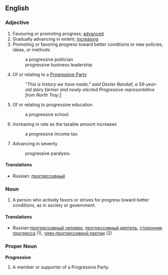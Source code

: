 ==English==
===Adjective===
#Favouring or promoting progress; [[advanced]]
#Gradually advancing in extent; [[increasing]]
#Promoting or favoring progress toward better conditions or new policies, ideas, or methods
#:a progressive politician
#:progressive business leadership
#Of or relating to a [[w:Progressive Party|Progressive Party]]
#:''"This is history we have made," said Dexter Randall, a 59-year-old dairy farmer and newly elected Progressive representative from North Troy.''[http://www.progressiveparty.org/news/view/?id=66]
#Of or relating to progressive education
#:a progressive school.
#Increasing in rate as the taxable amount increases
#:a progressive income tax.
#Advancing in severity
#:progressive paralysis.
====Translations====
*Russian: [[прогрессивный]]

===Noun===
#A person who actively favors or strives for progress toward better conditions, as in society or government.
====Translations====
*Russian:[[прогрессивный человек]], [[прогрессивный деятель]], [[сторонник прогресса]] (1), [[член прогрессивной партии]] (2)
===Proper Noun===
'''Progressive'''
#A member or supporter of a Progressive Party.